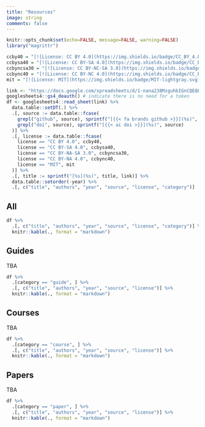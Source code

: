```yaml
---
title: "Resources"
image: string
comments: false
---
```


```r
knitr::opts_chunk$set(echo=FALSE, message=FALSE, warning=FALSE)
library("magrittr")
```

```r
ccby40 = "[![License: CC BY 4.0](https://img.shields.io/badge/CC_BY_4.0-lightgrey.svg)](https://creativecommons.org/licenses/by/4.0/)"
ccbysa40 = "[![License: CC BY-SA 4.0](https://img.shields.io/badge/CC_BY--SA_4.0-lightgrey.svg)](https://creativecommons.org/licenses/by-sa/4.0/)"
ccbyncsa30 = "[![License: CC BY-NC-SA 3.0](https://img.shields.io/badge/CC_BY--NC--SA_3.0-lightgrey.svg)](https://creativecommons.org/licenses/by-nc-sa/3.0/)"
ccbync40 = "[![License: CC BY-NC 4.0](https://img.shields.io/badge/CC_BY--NC_4.0-lightgrey.svg)](https://creativecommons.org/licenses/by-nc/4.0/)"
mit = "[![License: MIT](https://img.shields.io/badge/MIT-lightgray.svg)](https://opensource.org/licenses/MIT)"
```

```r
link <- "https://docs.google.com/spreadsheets/d/1-nana238MzguhbIGnCQEQEfG6GT7WTMdICCgHtG2d4s/edit?usp=sharing"
googlesheets4::gs4_deauth() # indicate there is no need for a token
df <- googlesheets4::read_sheet(link) %>%
  data.table::setDT(.) %>%
  .[, source := data.table::fcase(
    grepl("github", source), sprintf("[{{< fa brands github >}}](%s)", source),
    grepl("doi", source), sprintf("[{{< ai doi >}}](%s)", source)
  )] %>%
  .[, license := data.table::fcase(
    license == "CC BY 4.0", ccby40,
    license == "CC BY-SA 4.0", ccbysa40,
    license == "CC BY-NA-SA 3.0", ccbyncsa30,
    license == "CC BY-NA 4.0", ccbync40,
    license == "MIT", mit
  )] %>%
  .[, title := sprintf("[%s](%s)", title, link)] %>%
  data.table::setorder(-year) %>%
  .[, c("title", "authors", "year", "source", "license", "category")]
```

## All

```r
df %>%
  .[, c("title", "authors", "year", "source", "license", "category")] %>%
  knitr::kable(., format = "markdown")
```

## Guides

TBA

```r
df %>%
  .[category == "guide", ] %>% 
  .[, c("title", "authors", "year", "source", "license")] %>%
  knitr::kable(., format = "markdown")
```

## Courses

TBA

```r
df %>%
  .[category == "course", ] %>% 
  .[, c("title", "authors", "year", "source", "license")] %>%
  knitr::kable(., format = "markdown")
```

## Papers

TBA

```r
df %>%
  .[category == "paper", ] %>% 
  .[, c("title", "authors", "year", "source", "license")] %>%
  knitr::kable(., format = "markdown")
```

